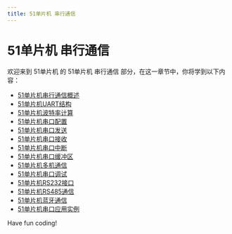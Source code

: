 ```yaml
---
title: 51单片机 串行通信
---
```


# 51单片机 串行通信

欢迎来到 51单片机 的 51单片机 串行通信 部分，在这一章节中，你将学到以下内容：

- [51单片机串行通信概述](./0-51-mcu-serial-communication-overview.mdx)
- [51单片机UART结构](./1-51-mcu-uart-structure.mdx)
- [51单片机波特率计算](./2-51-mcu-baud-rate-calculation.mdx)
- [51单片机串口配置](./3-51-mcu-serial-port-configuration.mdx)
- [51单片机串口发送](./4-51-mcu-serial-port-transmission.mdx)
- [51单片机串口接收](./5-51-mcu-serial-port-reception.mdx)
- [51单片机串口中断](./6-51-mcu-serial-port-interrupted.mdx)
- [51单片机串口缓冲区](./7-51-mcu-serial-port-buffer.mdx)
- [51单片机多机通信](./8-51-single-chip-multi-computer-communication.mdx)
- [51单片机串口调试](./9-51-scm-serial-port-debugging.mdx)
- [51单片机RS232接口](./10-51-mcu-rs232-interface.mdx)
- [51单片机RS485通信](./11-51-mcu-rs485-communication.mdx)
- [51单片机蓝牙通信](./12-51-mcu-bluetooth-communication.mdx)
- [51单片机串口应用实例](./13-51-mcu-serial-port-application-example.mdx)

Have fun coding!